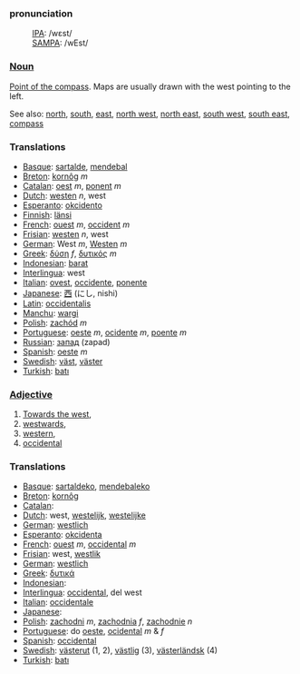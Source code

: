 ===pronunciation===
:[[International Phonetic Alphabet|IPA]]: /wɛst/
:[[SAMPA]]: /wEst/

===[[Noun]]===

[[Point of the compass]]. Maps are usually drawn with the west pointing to the left.

See also: [[north]], [[south]], [[east]], [[north west]], [[north east]], [[south west]], [[south east]], [[compass]]

===Translations===

*[[Basque]]: [[sartalde]], [[mendebal]]
*[[Breton]]: [[kornôg]] ''m''
*[[Catalan]]: [[oest]] ''m'', [[ponent]] ''m''
*[[Dutch]]: [[westen]] ''n'', west
*[[Esperanto]]: [[okcidento]]
*[[Finnish]]: [[länsi]]
*[[French]]: [[ouest]] ''m'', [[occident]] ''m''
*[[Frisian]]: [[westen]] ''n'', west
*[[German]]: West ''m'', [[Westen]] ''m''
*[[Greek]]: [[δύση]] ''f'', [[δυτικός]] ''m''
*[[Indonesian]]: [[barat]]
*[[Interlingua]]: west
*[[Italian]]: [[ovest]], [[occidente]], [[ponente]]
*[[Japanese]]: [[西]] (にし, nishi)
*[[Latin]]: [[occidentalis]]
*[[Manchu]]: [[wargi]]
*[[Polish]]: [[zachód]] ''m''
*[[Portuguese]]: [[oeste]] ''m'', [[ocidente]] ''m'', [[poente]] ''m''
*[[Russian]]: [[запад]] (zapad)
*[[Spanish]]: [[oeste]] ''m''
*[[Swedish]]: [[väst]], [[väster]]
*[[Turkish]]: [[batı]]

===[[Adjective]]===

#[[Towards the west]],
#[[westwards]],
#[[western]],
#[[occidental]]

===Translations===

*[[Basque]]: [[sartaldeko]], [[mendebaleko]]
*[[Breton]]: [[kornôg]]
*[[Catalan]]: [[]]
*[[Dutch]]: west, [[westelijk]], [[westelijke]]
*[[German]]: [[westlich]]
*[[Esperanto]]: [[okcidenta]]
*[[French]]: [[ouest]] ''m'', [[occidental]] ''m''
*[[Frisian]]: west, [[westlik]]
*[[German]]: [[westlich]]
*[[Greek]]: [[δυτικά]]
*[[Indonesian]]: [[]]
*[[Interlingua]]: [[occidental]], del west
*[[Italian]]: [[occidentale]]
*[[Japanese]]: [[]]
*[[Polish]]: [[zachodni]] ''m'', [[zachodnia]] ''f'', [[zachodnie]] ''n''
*[[Portuguese]]: do [[oeste]], [[ocidental]] ''m'' & ''f''
*[[Spanish]]: [[occidental]]
*[[Swedish]]: [[västerut]] (1, 2), [[västlig]] (3), [[västerländsk]] (4)
*[[Turkish]]: [[batı]]